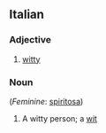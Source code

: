 ==Italian==

===Adjective===
{{it-adj|spiritos}}

# [[witty]]

===Noun===
{{it-noun|spiritos|m|o|i}} (''Feminine'': [[spiritosa]])

# A witty person; a [[wit]]